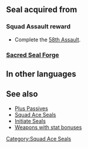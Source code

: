 {{Passive
|type=S
|name=Squad Ace BF
|exclusive=0
|canUseWeapon={{WeaponList|All}}
|canUseMove={{MoveList|All}}
|1name=Squad Ace BF 1
|alt1name=Squad Ace AL 1
|1tagid=SID_第58迷宮の覇者1
|1cost=80
|1effect=Grants Spd/Def+1.
|statModifiers1=0,0,1,1,0
|1required=-
|1next=-
|2name=Squad Ace BF 2
|alt2name=Squad Ace AL 2
|2tagid=SID_第58迷宮の覇者2
|2cost=160
|2effect=Grants Spd/Def+2.
|statModifiers2=0,0,2,2,0
}}
==Seal acquired from==
===Squad Assault reward===
* Complete the [[58th Assault]].
===[[Sacred Seal Forge]]===
{{SealCosts
|seals=Squad Ace BF 1;Squad Ace BF 2
|badgeColor=Scarlet
|costs1=-<!--0;0;0-->
|costs2=400;1000;100
}}
==In other languages==
{{OtherLanguages
|english=Squad Ace BF 1
|japanese=第５８迷宮の覇者１
|german=Überfall-Ass BF 1
|spanishEU=As del asalto BF 1
|spanishLA=As del asalto BF 1
|french=Assaut réussi BF 1
|italian=Asso sq. BF 1
|chineseTW=第５８迷宮的霸王１
|portuguese=Esquadrão ás BF 1
}}
==See also==
* [[Plus Passives]]
* [[Squad Ace Seals]]
* [[Initiate Seals]]
* [[:Category:Weapons with stat bonuses|Weapons with stat bonuses]]
{{Seals Navbox}}
[[Category:Squad Ace Seals]]